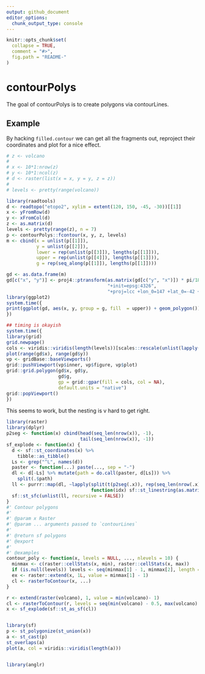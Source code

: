 ```yaml
---
output: github_document
editor_options: 
  chunk_output_type: console
---
```


<!-- README.md is generated from README.Rmd. Please edit that file -->

```r
knitr::opts_chunk$set(
  collapse = TRUE,
  comment = "#>",
  fig.path = "README-"
)
```

# contourPolys

The goal of contourPolys is to create polygons via contourLines. 


## Example


By hacking `filled.contour` we can get all the fragments out, reproject their
coordinates and plot for a nice effect. 

```r
# z <- volcano
# 
# x <- 10*1:nrow(z)
# y <- 10*1:ncol(z)
# d <- raster(list(x = x, y = y, z = z))
# 
# levels <- pretty(range(volcano))

library(raadtools)
d <- readtopo("etopo2", xylim = extent(120, 150, -45, -30))[[1]]
x <- yFromRow(d)
y <- xFromCol(d)
z <- as.matrix(d)
levels <- pretty(range(z), n = 7)
p <- contourPolys::fcontour(x, y, z, levels)
m <- cbind(x = unlist(p[[1]]), 
           y = unlist(p[[2]]), 
           lower = rep(unlist(p[[3]]), lengths(p[[1]])), 
           upper = rep(unlist(p[[4]]), lengths(p[[1]])), 
           g = rep(seq_along(p[[1]]), lengths(p[[1]]))) 

gd <- as.data.frame(m)
gd[c("x", "y")] <- proj4::ptransform(as.matrix(gd[c("y", "x")]) * pi/180, 
                                     "+init=epsg:4326", 
                                     "+proj=lcc +lon_0=147 +lat_0=-42 +lat_1=-30 +lat_2=-60")
library(ggplot2)
system.time({
print(ggplot(gd, aes(x, y, group = g, fill  = upper)) + geom_polygon())
})

## timing is okayish  
system.time({
library(grid)
grid.newpage()
cols <- viridis::viridis(length(levels))[scales::rescale(unlist(lapply(split(gd$lower, gd$g), "[", 1)), to = c(1, length(levels)))]
plot(range(gd$x), range(gd$y))
vp <- gridBase::baseViewports()
grid::pushViewport(vp$inner, vp$figure, vp$plot)
grid::grid.polygon(gd$x, gd$y,
                   gd$g,
                   gp = grid::gpar(fill = cols, col = NA),
                   default.units = "native")
grid::popViewport()
})

```


This seems to work, but the nesting is v hard to get right. 

```r
library(raster)
library(dplyr)
p2seg <- function(x) cbind(head(seq_len(nrow(x)), -1), 
                           tail(seq_len(nrow(x)), -1))
sf_explode <- function(x) {
  d <- sf::st_coordinates(x) %>% 
    tibble::as_tibble()
  Ls <- grep("^L", names(d))
  paster <- function(...) paste(..., sep = "-")
  dl <- d[-Ls] %>% mutate(path = do.call(paster, d[Ls])) %>% 
    split(.$path) 
  ll <- purrr::map(dl, ~lapply(split(t(p2seg(.x)), rep(seq_len(nrow(.x)-1), each = 2L)), 
                               function(idx) sf::st_linestring(as.matrix(.x[idx, c("X", "Y")])))) 
  sf::st_sfc(unlist(ll, recursive = FALSE))
}
#' Contour polygons
#'
#' @param x Raster
#' @param ... arguments passed to `contourLines`
#'
#' @return sf polygons
#' @export
#'
#' @examples
contour_poly <- function(x, levels = NULL, ..., nlevels = 10) {
  minmax <- c(raster::cellStats(x, min), raster::cellStats(x, max))
  if (is.null(levels)) levels <- seq(minmax[1] - 1, minmax[2], length = nlevels)
  ex <- raster::extend(x, 1L, value = minmax[1] - 1)
  cl <- rasterToContour(x, ...)
}

r <- extend(raster(volcano), 1, value = min(volcano)- 1)
cl <- rasterToContour(r, levels = seq(min(volcano) - 0.5, max(volcano) - 10, by = 20))
x <- sf_explode(sf::st_as_sf(cl))


library(sf)
p <- st_polygonize(st_union(x))
a <- st_cast(p)
st_overlaps(a)
plot(a, col = viridis::viridis(length(a)))


library(anglr)


```



